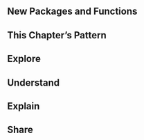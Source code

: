 <!-- Notes:  -->

## New Packages and Functions  

## This Chapter's Pattern

## Explore

## Understand

## Explain

## Share



